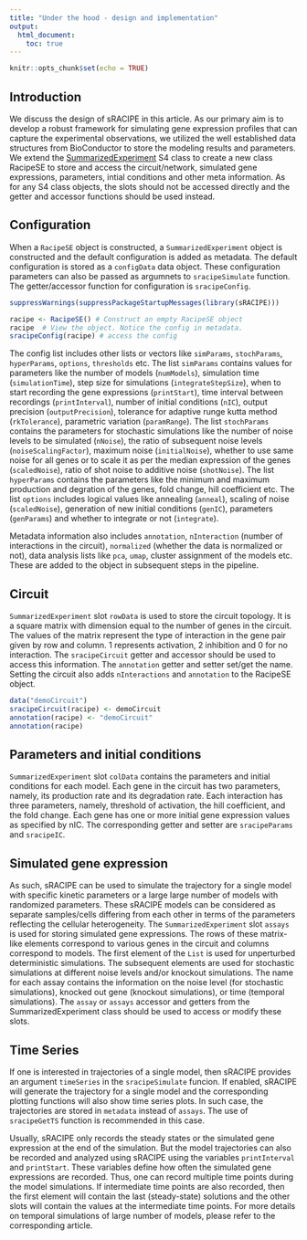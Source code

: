 ```yaml
---
title: "Under the hood - design and implementation"
output: 
  html_document:
    toc: true
---
```


```r
knitr::opts_chunk$set(echo = TRUE)
```

## Introduction

We discuss the design of sRACIPE in this article. As our primary aim is to develop 
a robust framework for simulating gene expression profiles that can capture
the experimental observations, we utilized the well established data structures 
from BioConductor to store the modeling results and parameters. We extend the 
[SummarizedExperiment](http://bioconductor.org/packages/release/bioc/html/SummarizedExperiment.html) 
S4 class to create a new class RacipeSE to store and access the circuit/network,
simulated gene expressions, parameters, intial conditions and other meta 
information. As for any S4 class objects, the slots should not be accessed 
directly and the getter and accessor functions should be used instead. 

## Configuration

When a `RacipeSE` object is constructed, a `SummarizedExperiment` object is 
constructed and the default configuration is added as metadata. The default
configuration is stored as a `configData` data object. These configuration 
parameters can also be passed as argumnets to `sracipeSimulate` function.
The getter/accessor function for configuration is `sracipeConfig`.


```r

suppressWarnings(suppressPackageStartupMessages(library(sRACIPE)))

racipe <- RacipeSE() # Construct an empty RacipeSE object
racipe  # View the object. Notice the config in metadata. 
sracipeConfig(racipe) # access the config
```

The config list includes other lists or vectors like `simParams`, `stochParams`, 
`hyperParams`, `options`, `thresholds` etc. The list `simParams` contains values
for parameters like the number of models (`numModels`), simulation time
(`simulationTime`), step size for simulations (`integrateStepSize`), 
when to start recording the gene expressions (`printStart`), 
time interval between recordings (`printInterval`), 
number of initial conditions (`nIC`), output precision (`outputPrecision`), 
tolerance for adaptive runge kutta method (`rkTolerance`), 
parametric variation (`paramRange`). The list `stochParams` contains the 
parameters for stochastic simulations like the number of noise levels to be 
simulated (`nNoise`), the ratio of subsequent noise levels 
(`noiseScalingFactor`), maximum noise (`initialNoise`), whether to use same 
noise for all genes or to scale it as per the median expression of the genes 
(`scaledNoise`), ratio of shot noise to additive noise (`shotNoise`). 
The list `hyperParams` contains the parameters like the minimum and maximum 
production and degration of the genes, fold change, hill coefficient etc. 
The list `options` includes logical values like annealing (`anneal`), 
scaling of noise (`scaledNoise`), generation of new initial conditions 
(`genIC`), parameters (`genParams`) and whether to integrate or not 
(`integrate`). 


Metadata information also includes `annotation`, `nInteraction`
(number of interactions in the circuit), `normalized` 
(whether the data is normalized or not), data analysis lists like `pca`, `umap`,
cluster assignment of the models etc. These are added to the object in subsequent 
steps in the pipeline.


## Circuit
`SummarizedExperiment` slot `rowData` is used to store the circuit topology. 
It is a square matrix with dimension equal to the number of genes in the circuit. 
The values of the matrix represent the type of interaction in the gene pair given by row and column. 1 represents activation, 2 inhibition and 0 for no interaction. The `sracipeCircuit` getter and 
accessor should be used to access this information. The `annotation` getter and 
setter set/get the name. Setting the circuit also adds `nInteractions` and 
`annotation` to the RacipeSE object.

```r
data("demoCircuit")
sracipeCircuit(racipe) <- demoCircuit
annotation(racipe) <- "demoCircuit"
annotation(racipe)
```


## Parameters and initial conditions
`SummarizedExperiment` slot `colData` contains the parameters and initial 
conditions for each model. Each gene in the circuit has two parameters, 
namely, its production rate and its degradation rate. Each interaction 
has three parameters, namely, threshold of activation, the hill coefficient, 
and the fold change. Each gene has one or more initial gene expression values 
as specified by nIC. The corresponding getter and setter are `sracipeParams`
and `sracipeIC`.


## Simulated gene expression
As such, sRACIPE can be used to simulate the trajectory for a single model 
with specific kinetic parameters
or a large large number of models with randomized parameters. 
These sRACIPE models can be considered as separate samples/cells differing from 
each other in terms of the parameters reflecting the cellular heterogeneity. 
The `SummarizedExperiment` slot `assays` is used for storing 
simulated gene expressions. 
The rows of these matrix-like elements correspond to various genes in the 
circuit and columns correspond to models. The first element of the `List` 
is used for unperturbed deterministic simulations. 
The subsequent elements are used for stochastic simulations at 
different noise levels and/or knockout simulations. The name for each assay 
contains the information on the noise level (for
stochastic simulations), knocked out gene (knockout simulations), 
or time (temporal simulations).
The `assay` or `assays` accessor and getters from the SummarizedExperiment class
should be used to access or modify these slots.

## Time Series
If one is interested in trajectories of a single model, then sRACIPE provides
an argument `timeSeries` in the `sracipeSimulate` funcion. If enabled, sRACIPE
will generate the trajectory for a single model and the corresponding plotting
functions will also show time series plots. In such case, the trajectories 
are stored in `metadata` instead of `assays`. The use of `sracipeGetTS` function 
is recommended in this case.

Usually, sRACIPE only records the steady states or the simulated gene expression
at the end of the simulation. But the model trajectories can also be recorded 
and analyzed using sRACIPE using the
variables `printInterval` and `printStart`. These variables define how 
often the simulated gene expressions are recorded. Thus, one can record multiple
time points during the model simulations. If intermediate time points 
are also recorded, then the first element will contain the last (steady-state)
solutions and the other slots will contain the values at the intermediate time 
points. For more details on temporal simulations of large number of models, 
please refer to the corresponding article.







